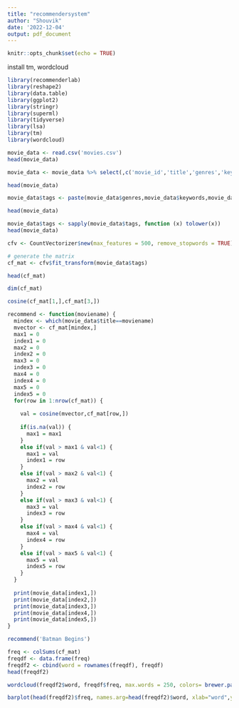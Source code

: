 ---
title: "recommendersystem"
author: "Shouvik"
date: '2022-12-04'
output: pdf_document
---

```{r setup, include=FALSE}
knitr::opts_chunk$set(echo = TRUE)
```



install tm, wordcloud


```{r}
library(recommenderlab)
library(reshape2)
library(data.table)
library(ggplot2)
library(stringr)
library(superml)
library(tidyverse)
library(lsa)
library(tm)
library(wordcloud)
```

```{r}
movie_data <- read.csv('movies.csv')
head(movie_data)
```

```{r}
movie_data <- movie_data %>% select(,c('movie_id','title','genres','keywords','cast','crew'))
```

```{r}
head(movie_data)
```

```{r}
movie_data$tags <- paste(movie_data$genres,movie_data$keywords,movie_data$cast,movie_data$crew,sep=" ")
```




```{r}
head(movie_data)

```

```{r}
movie_data$tags <- sapply(movie_data$tags, function (x) tolower(x))
head(movie_data)
```





```{r}
cfv <- CountVectorizer$new(max_features = 500, remove_stopwords = TRUE)

# generate the matrix
cf_mat <- cfv$fit_transform(movie_data$tags)

head(cf_mat)
```

```{r}
dim(cf_mat)

```
```{r}
cosine(cf_mat[1,],cf_mat[3,])
```









```{r}
recommend <- function(moviename) {
  mindex <- which(movie_data$title==moviename)
  mvector <- cf_mat[mindex,]
  max1 = 0
  index1 = 0
  max2 = 0
  index2 = 0
  max3 = 0
  index3 = 0
  max4 = 0
  index4 = 0
  max5 = 0
  index5 = 0
  for(row in 1:nrow(cf_mat)) {
  
    val = cosine(mvector,cf_mat[row,])
  
    if(is.na(val)) {
      max1 = max1
    }
    else if(val > max1 & val<1) {
      max1 = val
      index1 = row
    }
    else if(val > max2 & val<1) {
      max2 = val
      index2 = row
    }
    else if(val > max3 & val<1) {
      max3 = val
      index3 = row
    }
    else if(val > max4 & val<1) {
      max4 = val
      index4 = row
    }
    else if(val > max5 & val<1) {
      max5 = val
      index5 = row
    }
  }
  
  print(movie_data[index1,])
  print(movie_data[index2,])
  print(movie_data[index3,])
  print(movie_data[index4,])
  print(movie_data[index5,])
}
```

```{r}
recommend('Batman Begins')
```


```{r}
freq <- colSums(cf_mat)
freqdf <- data.frame(freq)
freqdf2 <- cbind(word = rownames(freqdf), freqdf)
head(freqdf2)
```


```{r}
wordcloud(freqdf2$word, freqdf$freq, max.words = 250, colors= brewer.pal(8, "Dark2"))
```


```{r}
barplot(head(freqdf2)$freq, names.arg=head(freqdf2)$word, xlab="word",ylab="freq",density=10)
```





























